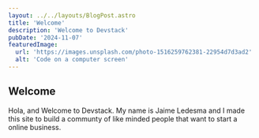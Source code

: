 ```yaml
---
layout: ../../layouts/BlogPost.astro
title: 'Welcome'
description: 'Welcome to Devstack'
pubDate: '2024-11-07'
featuredImage:
  url: 'https://images.unsplash.com/photo-1516259762381-22954d7d3ad2'
  alt: 'Code on a computer screen'
---
```


## Welcome

Hola, and Welcome to Devstack. My name is Jaime Ledesma and I made this site to build a communty of like minded people that want to start a online business.

